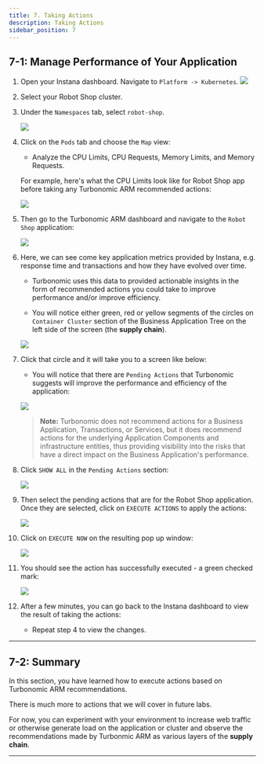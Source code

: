 ```yaml
---
title: 7. Taking Actions
description: Taking Actions
sidebar_position: 7
---
```


## 7-1: Manage Performance of Your Application

1. Open your Instana dashboard. Navigate to `Platform -> Kubernetes`.
   ![](images/action-1.png)

1. Select your Robot Shop cluster.

1. Under the `Namespaces` tab, select `robot-shop`.

   ![](images/action-2.png)

1. Click on the `Pods` tab and choose the `Map` view:

   - Analyze the CPU Limits, CPU Requests, Memory Limits, and Memory Requests.

   For example, here's what the CPU Limits look like for Robot Shop app before
   taking any Turbonomic ARM recommended actions:

   ![](images/action-3.png)

1. Then go to the Turbonomic ARM dashboard and navigate to the `Robot Shop`
   application:

   ![](images/action-4.png)

1. Here, we can see come key application metrics provided by Instana, e.g.
   response time and transactions and how they have evolved over time.

   - Turbonomic uses this data to provided actionable insights in the form of
     recommended actions you could take to improve performance and/or improve
     efficiency.

   - You will notice either green, red or yellow segments of the circles on
     `Container Cluster` section of the Business Application Tree on the left
     side of the screen (the **supply chain**).

   ![](images/action-5.png)

1. Click that circle and it will take you to a screen like below:

   - You will notice that there are `Pending Actions` that Turbonomic suggests
     will improve the performance and efficiency of the application:

   ![](images/action-6.png)

   > **Note:** Turbonomic does not recommend actions for a Business Application,
   > Transactions, or Services, but it does recommend actions for the underlying
   > Application Components and infrastructure entities, thus providing
   > visibility into the risks that have a direct impact on the Business
   > Application's performance.

1. Click `SHOW ALL` in the `Pending Actions` section:

   ![](images/action-7.png)

1. Then select the pending actions that are for the Robot Shop application. Once
   they are selected, click on `EXECUTE ACTIONS` to apply the actions:

   ![](images/action-8.png)

1. Click on `EXECUTE NOW` on the resulting pop up window:

   ![](images/action-9.png)

1. You should see the action has successfully executed - a green checked mark:

   ![](images/action-10.png)

1. After a few minutes, you can go back to the Instana dashboard to view the
   result of taking the actions:
   - Repeat step 4 to view the changes.

---

## 7-2: Summary

In this section, you have learned how to execute actions based on Turbonomic ARM
recommendations.

There is much more to actions that we will cover in future labs.

For now, you can experiment with your environment to increase web traffic or
otherwise generate load on the application or cluster and observe the
recommendations made by Turbonmic ARM as various layers of the **supply chain**.

---
